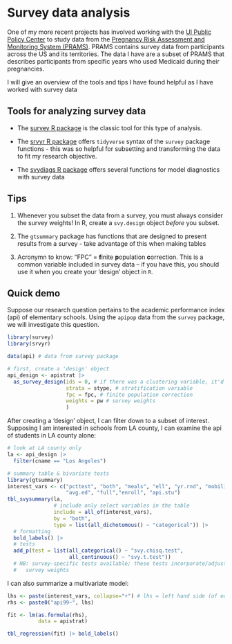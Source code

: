 # Survey data analysis 

One of my more recent projects has involved working with the [UI Public Policy Center](https://ppc.uiowa.edu/) to study data from the [Pregnancy Risk Assessment and Monitoring System (PRAMS)](https://www.cdc.gov/prams/index.htm). PRAMS contains survey data from participants across the US and its territories. The data I have are a subset of PRAMS that describes participants from specific years who used Medicaid during their pregnancies. 

I will give an overview of the tools and tips I have found helpful as I have worked with survey data 

## Tools for analyzing survey data

  - The [survey R package](https://cran.r-project.org/web/packages/survey/index.html) is the classic tool for this type of analysis. 

  - The [srvyr R package](https://cran.r-project.org/web/packages/srvyr/vignettes/srvyr-vs-survey.html) offers `tidyverse` syntax of the `survey` package functions - this was so helpful for subsetting and transforming the data to fit my research objective. 
  
  - The [svydiags R package](https://cran.r-project.org/web/packages/svydiags/index.html) offers several functions for model diagnostics with survey data 
  
  
## Tips 

  1. Whenever you subset the data from a survey, you must always consider the survey weights! In R, create a `svy.design` object *before* you subset. 
  
  2. The `gtsummary` package has functions that are designed to present results from a survey - take advantage of this when making tables 
  
  3. Acronymn to know: "FPC" = **f**inite **p**opulation **c**orrection. This is a common variable included in survey data -- if you have this, you should use it when you create your 'design' object in `R`. 
  
  
## Quick demo

Suppose our research question pertains to the academic performance index (api) of elementary schools. Using the `apipop` data from the `survey` package, we will investigate this question. 

```r
library(survey)
library(srvyr)

data(api) # data from survey package

# first, create a 'design' object 
api_design <- apistrat |> 
  as_survey_design(ids = 0, # if there was a clustering variable, it'd go here
                   strata = stype, # stratification variable 
                   fpc = fpc, # finite population correction 
                   weights = pw # survey weights 
                   )

```

After creating a 'design' object, I can filter down to a subset of interest. Supposing I am interested in schools from LA county, I can examine the api of students in LA county alone:

```r
# look at LA county only 
la <- api_design |> 
  filter(cname == "Los Angeles")

# summary table & bivariate tests 
library(gtsummary)
interest_vars <- c("pcttest", "both", "meals", "ell", "yr.rnd", "mobility",
                   "avg.ed", "full","enroll", "api.stu")
tbl_svysummary(la, 
               # include only select variables in the table
               include = all_of(interest_vars),
               by = "both", 
               type = list(all_dichotomous() ~ "categorical")) |> 
  # formatting 
  bold_labels() |> 
  # tests
  add_p(test = list(all_categorical() ~ "svy.chisq.test",
                    all_continuous() ~ "svy.t.test"))
  # NB: survey-specific tests available; these tests incorporate/adjust for 
  #   survey weights 

```

I can also summarize a multivariate model: 

```r
lhs <- paste(interest_vars, collapse="+") # lhs = left hand side (of equation)
rhs <- paste0("api99~", lhs)

fit <- lm(as.formula(rhs),
          data = apistrat)

tbl_regression(fit) |> bold_labels()
```


